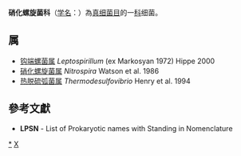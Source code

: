 {{Automatic taxobox
| taxon = Nitrospiraceae
| parent authority = Garrity and Holt, 2001
| authority = Garrity and Holt, 2001
}}
'''硝化螺旋菌科'''（[[学名|学名]]：{{lang|la|''Nitrospiraceae''}}）為[[真细菌目|真细菌目]]的一[[科|科]]细菌。

==属==
* [[钩端螺菌属|钩端螺菌属]] ''Leptospirillum'' (ex Markosyan 1972) Hippe 2000
* [[硝化螺旋菌属|硝化螺旋菌属]] ''Nitrospira'' Watson et al. 1986
* [[热脱硫弧菌属|热脱硫弧菌属]] ''Thermodesulfovibrio'' Henry et al. 1994

==參考文獻==
{{reflist}}
* '''LPSN''' - List of Prokaryotic names with Standing in Nomenclature

{{taxonbar}}

[[Category:_硝化螺旋菌科|*]]
[[Category:2001年描述的分类群|X]]